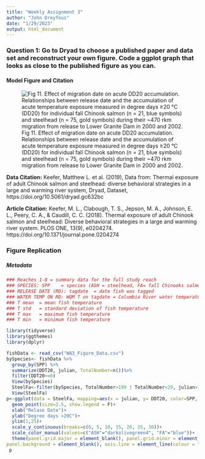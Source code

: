 ```yaml
---
title: "Weekly Assignment 3"
author: "John Dreyfous"
date: "1/29/2023"
output: html_document
---
```


### Question 1: Go to Dryad to choose a published paper and data set and reconstruct your own figure. Code a ggplot graph that looks as close to the published figure as you can.

#### Model Figure and Citation
![Fig 11. Effect of migration date on acute DD20 accumulation.
Relationships between release date and the accumulation of acute temperature exposure measured in degree days ≥20 °C (DD20) for individual fall Chinook salmon (n = 21, blue symbols) and steelhead (n = 75, gold symbols) during their ~470 rkm migration from release to Lower Granite Dam in 2000 and 2002.   ](https://raw.githubusercontent.com/jdreyfous/BIOL1007A/main/Screen%20Shot%202023-01-29%20at%203.05.16%20PM.png)

**Data Citation:** Keefer, Matthew L. et al. (2019), Data from: Thermal exposure of adult Chinook salmon and steelhead: diverse behavioral strategies in a large and warming river system, Dryad, Dataset, https://doi.org/10.5061/dryad.gc632bc

**Article Citation:** Keefer, M. L., Clabough, T. S., Jepson, M. A., Johnson, E. L., Peery, C. A., & Caudill, C. C. (2018). Thermal exposure of adult Chinook salmon and steelhead: Diverse behavioral strategies in a large and warming river system. PLOS ONE, 13(9), e0204274. https://doi.org/10.1371/journal.pone.0204274

### Figure Replication

##### Metadata
```r
### Reaches 1-8	= summary data for the full study reach
### SPECIES: SPP 	= species (ASH = steelhead, FA= fall Chinooks salmon, SP = spring Chinook salmon, SU = summer Chinook salmon)
### RELEASE DATE (RD): tagdate	= date fish was tagged
### WATER TEMP ON RD: WQM T on tagdate = Columbia River water temperature on the date fish was tagged
### T mean	= mean fish temperature
### T std	= standard deviation of fish temperature
### T max	= maximum fish temperature
### T min	= minimum fish temperature
```
```r
library(tidyverse)
library(ggthemes)
library(dplyr)
```
```r
fishData <- read_csv("WA3_Figure_Data.csv")
bySpecies<- fishData %>% 
  group_by(SPP) %>% 
  summarize(DDT20, julian, TotalNumber=n())%>% 
  filter(DDT20>=0)
  View(bySpecies)
  SteelFa<-filter(bySpecies, TotalNumber>199 | TotalNumber<29, julian>151)
  View(SteelFa)
p<-ggplot(data = SteelFa, mapping=aes(x = julian, y= DDT20, color=SPP, na.rm=T))+
  geom_point(size=2.5, show.legend = F)+
  xlab("Relase Date")+
  ylab("Degree days >20C")+ 
  ylim(1,25)+
  scale_y_continuous(breaks=c(0, 5, 10, 15, 20, 25, 30))+
  scale_color_manual(values=c("ASH"="darkolivegreen4", "FA"="blue"))+
  theme(panel.grid.major = element_blank(), panel.grid.minor = element_blank(),
panel.background = element_blank(), axis.line = element_line(colour = "black"))
 p
```





